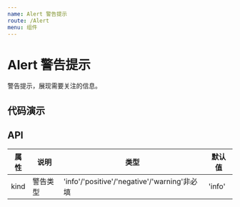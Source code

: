 ```yaml
---
name: Alert 警告提示
route: /Alert
menu: 组件
---
```



# Alert 警告提示
警告提示，展现需要关注的信息。

## 代码演示
<Box code={BasicDemoCode} title="基本用法" description="最简单的用法，适用于简短的警告提示。">
  <BasicDemo />
</Box>


## API

| 属性 | 说明     | 类型                                         | 默认值 |
| ---- | -------- | -------------------------------------------- | ------ |
| kind | 警告类型 | 'info'/'positive'/'negative'/'warning'非必填 | 'info' |
